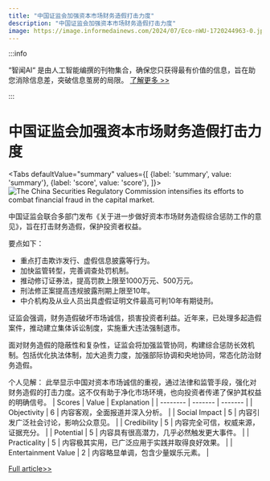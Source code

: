```yaml
---
title: "中国证监会加强资本市场财务造假打击力度"
description: "中国证监会加强资本市场财务造假打击力度"
image: https://image.informedainews.com/2024/07/Eco-nWU-1720244963-0.jpg
---
```



:::info

“智闻AI“ 是由人工智能编撰的刊物集合，确保您只获得最有价值的信息，旨在助您消除信息差，突破信息茧房的局限。  [了解更多 >>](/)

:::

# 中国证监会加强资本市场财务造假打击力度


<Tabs
	defaultValue="summary"
	values={[
	{label: 'summary', value: 'summary'},
	{label: 'score', value: 'score'},
]}>
<TabItem value="summary">
<img
  src="https://image.informedainews.com/2024/07/Eco-nWU-1720244963-0.jpg"
  alt="The China Securities Regulatory Commission intensifies its efforts to combat financial fraud in the capital market."
/>



中国证监会联合多部门发布《关于进一步做好资本市场财务造假综合惩防工作的意见》，旨在打击财务造假，保护投资者权益。

要点如下：
- 重点打击欺诈发行、虚假信息披露等行为。
- 加快监管转型，完善调查处罚机制。
- 推动修订证券法，提高罚款上限至1000万元、500万元。
- 刑法修正案提高违规披露刑期上限至10年。
- 中介机构及从业人员出具虚假证明文件最高可判10年有期徒刑。

证监会强调，财务造假破坏市场诚信，损害投资者利益。近年来，已处理多起造假案件，推动建立集体诉讼制度，实施重大违法强制退市。

面对财务造假的隐蔽性和复杂性，证监会将加强监管协同，构建综合惩防长效机制。包括优化执法体制，加大追责力度，加强部际协调和央地协同，常态化防治财务造假。

个人见解：
此举显示中国对资本市场诚信的重视，通过法律和监管手段，强化对财务造假的打击力度。这不仅有助于净化市场环境，也向投资者传递了保护其权益的明确信号。
</TabItem>
<TabItem value="score">
	| Scores     | Value   | Explanation |
	| -------- | ------- | ------- |
	| Objectivity  | 6    | 内容客观，全面报道并深入分析。    |
	| Social Impact | 5     | 内容引发广泛社会讨论，影响公众意见。    |
	| Credibility    | 5    | 内容完全可信，权威来源，证据充分。    |
	| Potential    | 5    | 内容具有很高潜力，几乎必然触发更大事件。    |
	| Practicality    | 5    | 内容极其实用，已广泛应用于实践并取得良好效果。    |
	| Entertainment Value    | 2    | 内容略显单调，包含少量娱乐元素。    |
</TabItem>
</Tabs>

[Full article>>](https://wallstreetcn.com/articles/3718902)
